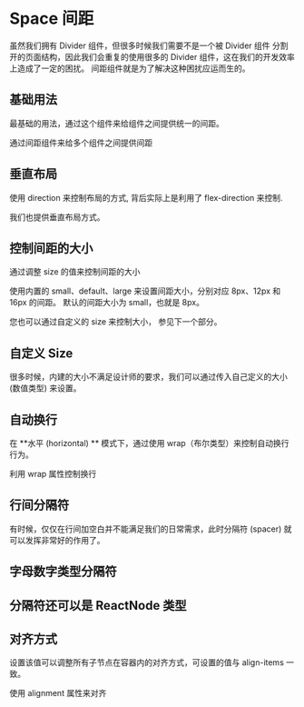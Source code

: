 # Space 间距


虽然我们拥有 Divider 组件，但很多时候我们需要不是一个被 Divider 组件 分割开的页面结构，因此我们会重复的使用很多的 Divider 组件，这在我们的开发效率上造成了一定的困扰。 间距组件就是为了解决这种困扰应运而生的。

## 基础用法

最基础的用法，通过这个组件来给组件之间提供统一的间距。

通过间距组件来给多个组件之间提供间距

<CodeBlock name="SpaceBasic">
  <SpaceBasic />
</CodeBlock>

## 垂直布局

使用 direction 来控制布局的方式, 背后实际上是利用了 flex-direction 来控制.

我们也提供垂直布局方式。

<CodeBlock name="SpaceDirection">
  <SpaceDirection />
</CodeBlock>

## 控制间距的大小

通过调整 size 的值来控制间距的大小

使用内置的 small、default、large 来设置间距大小，分别对应 8px、12px 和 16px 的间距。 默认的间距大小为 small，也就是 8px。

您也可以通过自定义的 size 来控制大小， 参见下一个部分。

<CodeBlock name="SpaceSize">
  <SpaceSize />
</CodeBlock>

## 自定义 Size

很多时候，内建的大小不满足设计师的要求，我们可以通过传入自己定义的大小 (数值类型) 来设置。

<CodeBlock name="SpaceSize2">
  <SpaceSize2 />
</CodeBlock>

## 自动换行

在 **水平 (horizontal) ** 模式下，通过使用 wrap（布尔类型）来控制自动换行行为。

利用 wrap 属性控制换行

<CodeBlock name="SpaceWrap">
  <SpaceWrap />
</CodeBlock>

## 行间分隔符

有时候，仅仅在行间加空白并不能满足我们的日常需求，此时分隔符 (spacer) 就可以发挥非常好的作用了。

## 字母数字类型分隔符

<CodeBlock name="SpaceSpacer">
  <SpaceSpacer />
</CodeBlock>

## 分隔符还可以是 ReactNode 类型

<CodeBlock name="SpaceSpacer2">
  <SpaceSpacer2 />
</CodeBlock>

## 对齐方式

设置该值可以调整所有子节点在容器内的对齐方式，可设置的值与 align-items 一致。

使用 alignment 属性来对齐

<CodeBlock name="SpaceAlignment">
  <SpaceAlignment />
</CodeBlock>